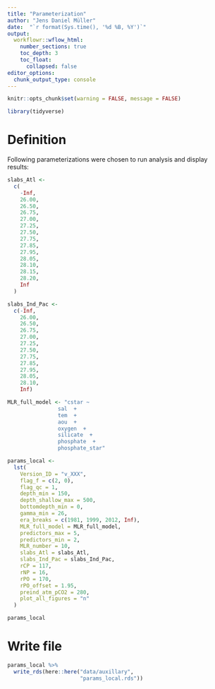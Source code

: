 ```yaml
---
title: "Parameterization"
author: "Jens Daniel Müller"
date:  "`r format(Sys.time(), '%d %B, %Y')`"
output: 
  workflowr::wflow_html:
    number_sections: true
    toc_depth: 3
    toc_float:
      collapsed: false
editor_options:
  chunk_output_type: console
---
```


```r
knitr::opts_chunk$set(warning = FALSE, message = FALSE)
```

```r
library(tidyverse)
```


# Definition

Following parameterizations were chosen to run analysis and display results:

```r
slabs_Atl <-
  c(
    -Inf,
    26.00,
    26.50,
    26.75,
    27.00,
    27.25,
    27.50,
    27.75,
    27.85,
    27.95,
    28.05,
    28.10,
    28.15,
    28.20,
    Inf
  )

slabs_Ind_Pac <-
  c(-Inf,
    26.00,
    26.50,
    26.75,
    27.00,
    27.25,
    27.50,
    27.75,
    27.85,
    27.95,
    28.05,
    28.10,
    Inf)

MLR_full_model <- "cstar ~ 
                sal  + 
                tem  + 
                aou  + 
                oxygen  + 
                silicate  + 
                phosphate  + 
                phosphate_star"

params_local <-
  lst(
    Version_ID = "v_XXX",
    flag_f = c(2, 0),
    flag_qc = 1,
    depth_min = 150,
    depth_shallow_max = 500,
    bottomdepth_min = 0,
    gamma_min = 26,
    era_breaks = c(1981, 1999, 2012, Inf),
    MLR_full_model = MLR_full_model,
    predictors_max = 5,
    predictors_min = 2,
    MLR_number = 10,
    slabs_Atl = slabs_Atl,
    slabs_Ind_Pac = slabs_Ind_Pac,
    rCP = 117,
    rNP = 16,
    rPO = 170,
    rPO_offset = 1.95,
    preind_atm_pCO2 = 280,
    plot_all_figures = "n"
  )

params_local

```

# Write file

```r

params_local %>%
  write_rds(here::here("data/auxillary",
                       "params_local.rds"))


```
